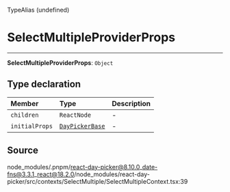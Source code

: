 <SectionTitle>TypeAlias (undefined)</SectionTitle>

# SelectMultipleProviderProps

---

<a id="undefined" name="undefined"></a>

<SignatureMemberIdentifier>**SelectMultipleProviderProps**: `Object`</SignatureMemberIdentifier>

## Type declaration

| Member | Type | Description |
| :------ | :------ | :------ |
| `children` | `ReactNode` | - |
| `initialProps` | [`DayPickerBase`](/api/main/interfaces/DayPickerBase.md) | - |

## Source

node\_modules/.pnpm/react-day-picker@8.10.0\_date-fns@3.3.1\_react@18.2.0/node\_modules/react-day-picker/src/contexts/SelectMultiple/SelectMultipleContext.tsx:39
